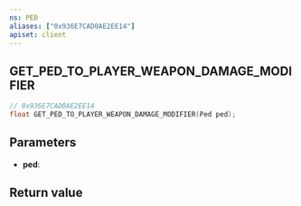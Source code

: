 ```yaml
---
ns: PED
aliases: ["0x936E7CAD0AE2EE14"]
apiset: client
---
```

## GET_PED_TO_PLAYER_WEAPON_DAMAGE_MODIFIER

```c
// 0x936E7CAD0AE2EE14
float GET_PED_TO_PLAYER_WEAPON_DAMAGE_MODIFIER(Ped ped);
```


## Parameters
* **ped**:

## Return value